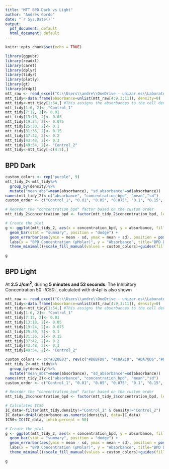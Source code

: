 ```yaml
---
title: "MTT BPD Dark vs Light"
author: "Andrés Gordo"
date: "`r Sys.Date()`"
output:
  pdf_document: default
  html_document: default
---
```


```r
knitr::opts_chunk$set(echo = TRUE)
```

```r
library(ggpubr)
library(readxl)
library(caret)
library(dplyr)
library(tidyr)
library(plotly)
library(gt)
library(dr4pl)
mtt_raw <- read_excel("C:\\Users\\andre\\OneDrive - unizar.es\\Laboratorio\\UCL ILDH 2023\\Results\\MTT\\MTT8_ANDRES_PDX_137.xlsx", col_names = FALSE)
mtt_tidy<-data.frame(absorbance=unlist(mtt_raw[4:9,3:11]), density=0)
mtt_tidy<-mtt_tidy[1:54,] #This assigns the absorbances to the cell density
mtt_tidy[1:6, 2]<- "Control_1"
mtt_tidy[7:12, 2]<- 0.01
mtt_tidy[13:18, 2]<- 0.05
mtt_tidy[19:24, 2]<- 0.075
mtt_tidy[25:30, 2]<- 0.1
mtt_tidy[31:36, 2]<- 0.15
mtt_tidy[37:42, 2]<- 0.2
mtt_tidy[43:48, 2]<- 0.3
mtt_tidy[49:54, 2]<- "Control_2"
mtt_tidy<-mtt_tidy[-c(4:5),]
```

## BPD Dark
```r
custom_colors <- rep("purple", 9)
mtt_tidy_2<-mtt_tidy%>%
  group_by(density)%>%
  mutate("mean_abs"=mean(absorbance), "sd_absorbance"=sd(absorbance))
names(mtt_tidy_2)<-c("absorbance", "concentration_bpd", "mean","sd")
custom_order <- c("Control_1", "0.01", "0.05", "0.075", "0.1", "0.15", "0.2", "0.3", "Control_2")

# Reorder the "concentration_bpd" factor based on the custom order
mtt_tidy_2$concentration_bpd <- factor(mtt_tidy_2$concentration_bpd, levels = custom_order)

# Create the plot
g <- ggplot(mtt_tidy_2, aes(x = concentration_bpd, y = absorbance, fill = concentration_bpd)) +
  geom_bar(stat = "summary", position = "dodge") +
  geom_errorbar(aes(ymin = mean - sd, ymax = mean + sd), position = position_dodge(width = 0.9), width = 0.25) +
  labs(x = "BPD Concentration (µMolar)", y = "Absorbance", title="BPD Dark MTT 10k cells/well") +
  theme_minimal()+scale_fill_manual(values = custom_colors)+guides(fill = FALSE)

g
```

## BPD Light
At **2.5 J/cm<sup>2</sup>**, during **5 minutes and 52 seconds**.
The Inhibitory Concentration 50 -*IC50*-, calculated with dr4pl is also shown
```r
mtt_raw <- read_excel("C:\\Users\\andre\\OneDrive - unizar.es\\Laboratorio\\UCL ILDH 2023\\Results\\MTT\\MTT9_ANDRES_PDX_137.xlsx", col_names = FALSE)
mtt_tidy<-data.frame(absorbance=unlist(mtt_raw[4:9,3:11]), density=0)
mtt_tidy<-mtt_tidy[1:54,] #This assigns the absorbances to the cell density
mtt_tidy[1:6, 2]<- "Control_1"
mtt_tidy[7:12, 2]<- 0.01
mtt_tidy[13:18, 2]<- 0.05
mtt_tidy[19:24, 2]<- 0.075
mtt_tidy[25:30, 2]<- 0.1
mtt_tidy[31:36, 2]<- 0.15
mtt_tidy[37:42, 2]<- 0.2
mtt_tidy[43:48, 2]<- 0.3
mtt_tidy[49:54, 2]<- "Control_2"
```


```r
custom_colors <- c("#320E83", rev(c("#D8BFD8", "#C8A2C8", "#DA70D6","#8A58FF", "#A020F0", "#8A2BE2", "#4B0082")), "#320E83")
mtt_tidy_2<-mtt_tidy%>%
  group_by(density)%>%
  mutate("mean_abs"=mean(absorbance), "sd_absorbance"=sd(absorbance))
names(mtt_tidy_2)<-c("absorbance", "concentration_bpd", "mean","sd")
custom_order <- c("Control_1", "0.01", "0.05", "0.075", "0.1", "0.15", "0.2", "0.3", "Control_2")

# Reorder the "concentration_bpd" factor based on the custom order
mtt_tidy_2$concentration_bpd <- factor(mtt_tidy_2$concentration_bpd, levels = custom_order)

# Calculates IC50
IC_data<-filter(mtt_tidy,density!="Control_1" & density!="Control_2")
IC_data<-dr4pl(absorbance~as.numeric(density), data=IC_data)
IC50<-IC(IC_data, inhib.percent = 50)

# Create the plot
g <- ggplot(mtt_tidy_2, aes(x = concentration_bpd, y = absorbance, fill = concentration_bpd)) +
  geom_bar(stat = "summary", position = "dodge") +
  geom_errorbar(aes(ymin = mean - sd, ymax = mean + sd), position = position_dodge(width = 0.9), width = 0.25) +
  labs(x = "BPD Concentration (µMolar)", y = "Absorbance", title="BPD Dark MTT 10k cells/well") +
  theme_minimal()+scale_fill_manual(values = custom_colors)+guides(fill = FALSE) + annotate("text", x = Inf, y = Inf, hjust = 1.4, vjust = 1, label = paste("IC50 for BPD Light  is", round(IC50,digits = 4), sep=" "),fontface = 'italic')

g

```
